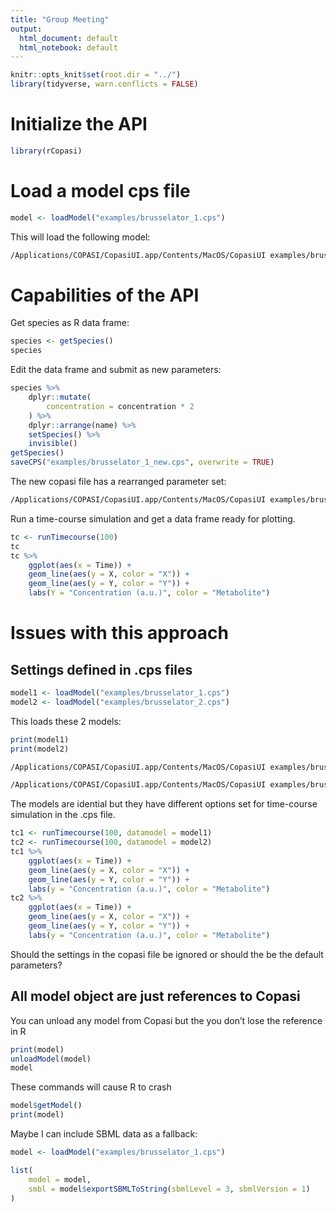 ```yaml
---
title: "Group Meeting"
output:
  html_document: default
  html_notebook: default
---
```


```r
knitr::opts_knit$set(root.dir = "../")
library(tidyverse, warn.conflicts = FALSE)
```

# Initialize the API

```r
library(rCopasi)
```

# Load a model cps file

```r
model <- loadModel("examples/brusselator_1.cps")
```

This will load the following model:

```bash
/Applications/COPASI/CopasiUI.app/Contents/MacOS/CopasiUI examples/brusselator_1.cps &
```

# Capabilities of the API

Get species as R data frame:

```r
species <- getSpecies()
species
```

Edit the data frame and submit as new parameters:

```r
species %>%
    dplyr::mutate(
        concentration = concentration * 2
    ) %>%
    dplyr::arrange(name) %>%
    setSpecies() %>%
    invisible()
getSpecies()
saveCPS("examples/brusselator_1_new.cps", overwrite = TRUE)
```

The new copasi file has a rearranged parameter set:

```bash
/Applications/COPASI/CopasiUI.app/Contents/MacOS/CopasiUI examples/brusselator_1_new.cps &
```

Run a time-course simulation and get a data frame ready for plotting.

```r
tc <- runTimecourse(100)
tc
tc %>%
    ggplot(aes(x = Time)) +
    geom_line(aes(y = X, color = "X")) +
    geom_line(aes(y = Y, color = "Y")) +
    labs(Y = "Concentration (a.u.)", color = "Metabolite")
```

# Issues with this approach

## Settings defined in .cps files

```r
model1 <- loadModel("examples/brusselator_1.cps")
model2 <- loadModel("examples/brusselator_2.cps")
```

This loads these 2 models:

```r
print(model1)
print(model2)
```

```bash
/Applications/COPASI/CopasiUI.app/Contents/MacOS/CopasiUI examples/brusselator_1.cps &
```
```bash
/Applications/COPASI/CopasiUI.app/Contents/MacOS/CopasiUI examples/brusselator_2.cps &
```

The models are idential but they have different options set for time-course simulation in the .cps file.

```r
tc1 <- runTimecourse(100, datamodel = model1)
tc2 <- runTimecourse(100, datamodel = model2)
tc1 %>%
    ggplot(aes(x = Time)) +
    geom_line(aes(y = X, color = "X")) +
    geom_line(aes(y = Y, color = "Y")) +
    labs(y = "Concentration (a.u.)", color = "Metabolite")
tc2 %>%
    ggplot(aes(x = Time)) +
    geom_line(aes(y = X, color = "X")) +
    geom_line(aes(y = Y, color = "Y")) +
    labs(y = "Concentration (a.u.)", color = "Metabolite")
```

Should the settings in the copasi file be ignored or should the be the default parameters?

## All model object are just references to Copasi

You can unload any model from Copasi but the you don't lose the reference in R

```r
print(model)
unloadModel(model)
model
```

These commands will cause R to crash

```r
model$getModel()
print(model)
```

Maybe I can include SBML data as a fallback:

```r
model <- loadModel("examples/brusselator_1.cps")
```

```r
list(
    model = model,
    smbl = model$exportSBMLToString(sbmlLevel = 3, sbmlVersion = 1)
)
```
